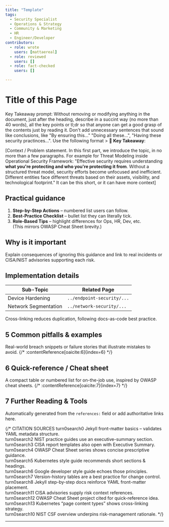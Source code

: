 ```yaml
---
title: "Template"
tags:
  - Security Specialist
  - Operations & Strategy
  - Community & Marketing
  - HR
  - Engineer/Developer
contributors:
  - role: wrote
    users: [mattaereal]
  - role: reviewed
    users: []
  - role: fact-checked
    users: []

---
```



<TagProvider>
<TagFilter />

# Title of this Page 

<TagList tags={frontmatter.tags} />
<AttributionList contributors={frontmatter.contributors} />

Key Takeaway prompt: Without removing or modifying anything in the document, just after the heading, describe in a succint way (no more than 40 words), all the key points or tl;dr so that anyone can get a good grasp of the contents just by reading it. Don't add unnecessary sentences that sound like conclusions, like "By ensuring this..." "Doing all these...", "Having these security practinces...". Use the following format > 🔑 **Key Takeaway**:

[Context / Problem statement. In this first part, we introduce the topic, in no more than a few paragraphs. For example for Threat Modeling inside Operational Security Framework: "Effective security requires understanding **what you're protecting and who you're protecting it from**. Without a structured threat model, security efforts become unfocused and inefficient. Different entities face different threats based on their assets, visibility, and technological footprint." It can be this short, or it can have more context]

## Practical guidance

1. **Step-by-Step Actions** – numbered list users can follow.  
2. **Best-Practice Checklist** – bullet list they can literally tick.  
3. **Role-Based Tips** – highlight differences for Ops, HR, Dev, etc.  
(This mirrors OWASP Cheat Sheet brevity.)

## Why is it important

Explain consequences of ignoring this guidance and link to real incidents or CISA/NIST advisories supporting each risk.

## Implementation details

| Sub-Topic | Related Page |
|-----------|--------------|
| Device Hardening | `../endpoint-security/...` |
| Network Segmentation | `../network-security/...` |

Cross-linking reduces duplication, following docs-as-code best practice.

## 5  Common pitfalls & examples

Real-world breach snippets or failure stories that illustrate mistakes to avoid.  {/* :contentReference[oaicite:6]{index=6} */}

## 6  Quick-reference / Cheat sheet

A compact table or numbered list for on-the-job use, inspired by OWASP cheat sheets.  {/* :contentReference[oaicite:7]{index=7} */}

## 7  Further Reading & Tools

Automatically generated from the `references:` field or add authoritative links here.

{/*
CITATION SOURCES
turn0search0  Jekyll front-matter basics – validates YAML metadata structure.  
turn0search2  NIST practice guides use an executive-summary section.  
turn0search3  CISA report templates also open with Executive Summary.  
turn0search4  OWASP Cheat Sheet series shows concise prescriptive guidance.  
turn0search5  Kubernetes style guide recommends short sections & headings.  
turn0search6  Google developer style guide echoes those principles.  
turn0search7  Version-history tables are a best practice for change control.  
turn0search8  Jekyll step-by-step docs reinforce YAML front-matter placement.  
turn0search11 CISA advisories supply risk context references.  
turn0search12 OWASP Cheat Sheet project cited for quick-reference idea.  
turn0search13 Kubernetes “page content types” shows cross-linking strategy.  
turn0search10 NIST CSF overview underpins risk-management rationale.
*/}

---

</TagProvider>
<ContributeFooter />